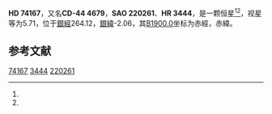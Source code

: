 {{Starbox begin
| name = HD 74167
}}
{{Starbox observe
| epoch = [[J2000.0|J2000.0]]
| constell = {{星座名待查}}<ref name=SIMBAD>{{cite web
 | url=http://simbad.u-strasbg.fr/simbad/sim-id?Ident=HR+3444
 | title =Pulsating variable Star
 | publisher=Centre de Données astronomiques de Strasbourg
 | work=SIMBAD
 | accessdate=2012-07-13}}</ref><ref name=DATA>{{cite web
 | url=http://vizier.u-strasbg.fr/viz-bin/VizieR-5?-out.add=.&-source=5050&-corr=PK=HR&-out.max=9999&HR=3444
 | title=VizieR Detailed Page
 | accessdate=2012-07-13
 | archive-date=2016-03-04
 | archive-url=https://web.archive.org/web/20160304201631/http://vizier.u-strasbg.fr/viz-bin/VizieR-5?-out.add=.&-source=5050&-corr=PK=HR&-out.max=9999&HR=3444
 | dead-url=no
 }}</ref>
| 星官 = 
| ra = {{RA|8|40|35.3}}<ref name=SIMBAD /><ref name=DATA />
| dec = {{DEC|-45|11|29}}<ref name=SIMBAD /><ref name=DATA />
| appmag_v = 5.71<ref name=SIMBAD /><ref name=DATA />
}}
{{Starbox character
| class = M0III<ref name=SIMBAD /><ref name=DATA />
| b-v = 1.65<ref name=SIMBAD /><ref name=DATA />
| u-b = 2<ref name=SIMBAD /><ref name=DATA />
| r-i = <ref name=SIMBAD /><ref name=DATA />
| variable = 
}}
{{Starbox astrometry
| radial_v = 2
| prop_mo_ra = 13
| parallax = 
| p_error = 
}}
{{Starbox catalog
| names =CD-44 4679，[[SAO星表|SAO]] 220261，[[HD星表|HD]] 74167，[[HR星表|HR]] 3444}}
{{Starbox reference |Simbad=HR+3444}}
{{Starbox end}}

'''HD 74167'''，又名'''CD-44 4679'''，'''SAO 220261'''、'''HR 3444'''，是一颗恒星<ref name=SIMBAD /><ref name=DATA />，视星等为5.71，位于[[銀道座標系|銀經]]264.12，[[銀道座標系|銀緯]]-2.06，其[[B1900.0|B1900.0]]坐标为赤經{{RA|8|37|10.7}}，赤緯{{DEC|-44|-2.06|7}}。

== 参考文献 ==
{{reflist}}

{{star-stub}}

[[Category:HD和HDE天體|74167]]
[[Category:HR天體|3444]]
[[Category:SAO天體|220261]]